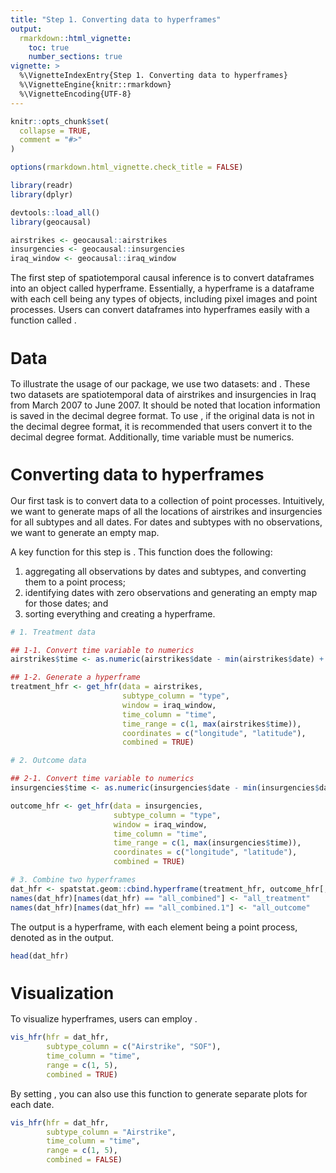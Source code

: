 ```yaml
---
title: "Step 1. Converting data to hyperframes"
output: 
  rmarkdown::html_vignette:
    toc: true
    number_sections: true
vignette: >
  %\VignetteIndexEntry{Step 1. Converting data to hyperframes}
  %\VignetteEngine{knitr::rmarkdown}
  %\VignetteEncoding{UTF-8}
---
```


<style type = "text/css">
h1.title {
  font-size: 30px;
}
h1 { /* Header 1 */
  font-size: 26px;
}
h2 { /* Header 2 */
    font-size: 18px;
}
h3 { /* Header 3 */
  font-size: 16px;
}
div#TOC li {
    list-style:none;
    background-image:none;
    background-repeat:none;
    background-position:0; 
}
</style>

```r
knitr::opts_chunk$set(
  collapse = TRUE,
  comment = "#>"
)

options(rmarkdown.html_vignette.check_title = FALSE)

library(readr)
library(dplyr)
```

```r
devtools::load_all()
library(geocausal)

airstrikes <- geocausal::airstrikes
insurgencies <- geocausal::insurgencies
iraq_window <- geocausal::iraq_window
```

The first step of spatiotemporal causal inference is to convert dataframes into an object called hyperframe. Essentially, a hyperframe is a dataframe with each cell being any types of objects, including pixel images and point processes. Users can convert dataframes into hyperframes easily with a function called \code{get_hfr}.

# Data

To illustrate the usage of our package, we use two datasets: \code{airstrikes} and \code{insurgencies}. These two datasets are spatiotemporal data of airstrikes and insurgencies in Iraq from March 2007 to June 2007. It should be noted that location information is saved in the decimal degree format. To use \package{geocausal}, if the original data is not in the decimal degree format, it is recommended that users convert it to the decimal degree format. Additionally, time variable must be numerics.

# Converting data to hyperframes

Our first task is to convert data to a collection of point processes. Intuitively, we want to generate maps of all the locations of airstrikes and insurgencies for all subtypes and all dates. For dates and subtypes with no observations, we want to generate an empty map.

A key function for this step is \code{get_hfr}. This function does the following:

1. aggregating all observations by dates and subtypes, and converting them to a point process;
2. identifying dates with zero observations and generating an empty map for those dates; and
3. sorting everything and creating a hyperframe.

```r
# 1. Treatment data

## 1-1. Convert time variable to numerics
airstrikes$time <- as.numeric(airstrikes$date - min(airstrikes$date) + 1)

## 1-2. Generate a hyperframe
treatment_hfr <- get_hfr(data = airstrikes,
                         subtype_column = "type",
                         window = iraq_window,
                         time_column = "time",
                         time_range = c(1, max(airstrikes$time)),
                         coordinates = c("longitude", "latitude"),
                         combined = TRUE)

# 2. Outcome data

## 2-1. Convert time variable to numerics
insurgencies$time <- as.numeric(insurgencies$date - min(insurgencies$date) + 1)

outcome_hfr <- get_hfr(data = insurgencies,
                       subtype_column = "type",
                       window = iraq_window,
                       time_column = "time",
                       time_range = c(1, max(insurgencies$time)),
                       coordinates = c("longitude", "latitude"),
                       combined = TRUE)

# 3. Combine two hyperframes
dat_hfr <- spatstat.geom::cbind.hyperframe(treatment_hfr, outcome_hfr[, -1])
names(dat_hfr)[names(dat_hfr) == "all_combined"] <- "all_treatment"
names(dat_hfr)[names(dat_hfr) == "all_combined.1"] <- "all_outcome"
```

The output is a hyperframe, with each element being a point process, denoted as \code{(ppp)} in the output. 

```r
head(dat_hfr)
```

# Visualization

To visualize hyperframes, users can employ \code{vis_hfr}.

```r
vis_hfr(hfr = dat_hfr,
        subtype_column = c("Airstrike", "SOF"),
        time_column = "time",
        range = c(1, 5),
        combined = TRUE) 
```

By setting \code{combined = FALSE}, you can also use this function to generate separate plots for each date.

```r
vis_hfr(hfr = dat_hfr,
        subtype_column = "Airstrike",
        time_column = "time",
        range = c(1, 5),
        combined = FALSE) 
```
